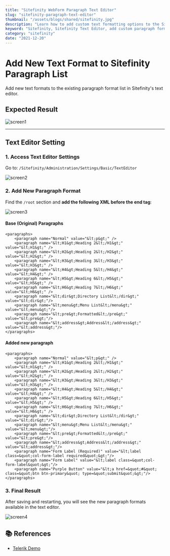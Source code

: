 ```yaml
---
title: "Sitefinity WebForm Paragraph Text Editor"
slug: "sitefinity-paragraph-text-editor"
thumbnail: "/assets/blogs/shared/sitefinity.jpg"
description: "Learn how to add custom text formatting options to the Sitefinity Text Editor by editing the paragraph format list. Step-by-step guide with screenshots and XML examples to easily expand formatting choices."
keyword: "Sitefinity, Sitefinity Text Editor, add custom paragraph formats Sitefinity, Sitefinity formatting guide, Sitefinity CMS tutorial"
category: "sitefinity"
date: "2021-12-20"
---
```


# Add New Text Format to Sitefinity Paragraph List

Add new text formats to the existing paragraph format list in Sitefinity's text editor.


## Expected Result

![screen1](/assets/blogs/sitefinity-paragraph-text-editor/screen1.png)

--- 

## Text Editor Setting


### 1. Access Text Editor Settings

Go to: `/Sitefinity/Administration/Settings/Basic/TextEditor`

![screen2](/assets/blogs/sitefinity-paragraph-text-editor/screen2.png)


### 2. Add New Paragraph Format

Find the `/root` section and **add the following XML before the end tag**:

![screen3](/assets/blogs/sitefinity-paragraph-text-editor/screen3.png)


#### Base (Original) Paragraphs

```
<paragraphs>
    <paragraph name="Normal" value="&lt;p&gt;" />
    <paragraph name="&lt;H1&gt;Heading 2&lt;/H1&gt;" value="&lt;H1&gt;" />
    <paragraph name="&lt;H2&gt;Heading 2&lt;/H2&gt;" value="&lt;H2&gt;" />
    <paragraph name="&lt;H3&gt;Heading 3&lt;/H3&gt;" value="&lt;H3&gt;" />
    <paragraph name="&lt;H4&gt;Heading 5&lt;/H4&gt;" value="&lt;H4&gt;" />
    <paragraph name="&lt;H5&gt;Heading 6&lt;/H5&gt;" value="&lt;H5&gt;" />
    <paragraph name="&lt;H6&gt;Heading 7&lt;/H6&gt;" value="&lt;H6&gt;" />
    <paragraph name="&lt;dir&gt;Directory List&lt;/dir&gt;" value="&lt;dir&gt;"/>
    <paragraph name="&lt;menu&gt;Menu List&lt;/menu&gt;" value="&lt;menu&gt;"/>
    <paragraph name="&lt;pre&gt;Formatted&lt;/pre&gt;" value="&lt;pre&gt;"/>
    <paragraph name="&lt;address&gt;Address&lt;/address&gt;" value="&lt;address&gt;"/>
</paragraphs>

```

#### Added new paragraph

```
<paragraphs>
    <paragraph name="Normal" value="&lt;p&gt;" />
    <paragraph name="&lt;H1&gt;Heading 2&lt;/H1&gt;" value="&lt;H1&gt;" />
    <paragraph name="&lt;H2&gt;Heading 2&lt;/H2&gt;" value="&lt;H2&gt;" />
    <paragraph name="&lt;H3&gt;Heading 3&lt;/H3&gt;" value="&lt;H3&gt;" />
    <paragraph name="&lt;H4&gt;Heading 5&lt;/H4&gt;" value="&lt;H4&gt;" />
    <paragraph name="&lt;H5&gt;Heading 6&lt;/H5&gt;" value="&lt;H5&gt;" />
    <paragraph name="&lt;H6&gt;Heading 7&lt;/H6&gt;" value="&lt;H6&gt;" />
    <paragraph name="&lt;dir&gt;Directory List&lt;/dir&gt;" value="&lt;dir&gt;"/>
    <paragraph name="&lt;menu&gt;Menu List&lt;/menu&gt;" value="&lt;menu&gt;"/>
    <paragraph name="&lt;pre&gt;Formatted&lt;/pre&gt;" value="&lt;pre&gt;"/>
    <paragraph name="&lt;address&gt;Address&lt;/address&gt;" value="&lt;address&gt;"/>
    <paragraph name="Form Label (Required)" value="&lt;label class=&quot;col-form-label required&quot;&gt;"/>
    <paragraph name="Form Label" value="&lt;label class=&quot;col-form-label&quot;&gt;"/>
    <paragraph name="Purple Button" value="&lt;a href=&quot;#&quot; class=&quot;btn btn-primary&quot; type=&quot;submit&quot;&gt;"/>
</paragraphs>

```


### 3. Final Result

After saving and restarting, you will see the new paragraph formats available in the text editor.

![screen4](/assets/blogs/sitefinity-paragraph-text-editor/screen4.png)


## 📚 References

- [Telerik Demo](https://demos.telerik.com/aspnet-ajax/editor/examples/formatblock/defaultvb.aspx)